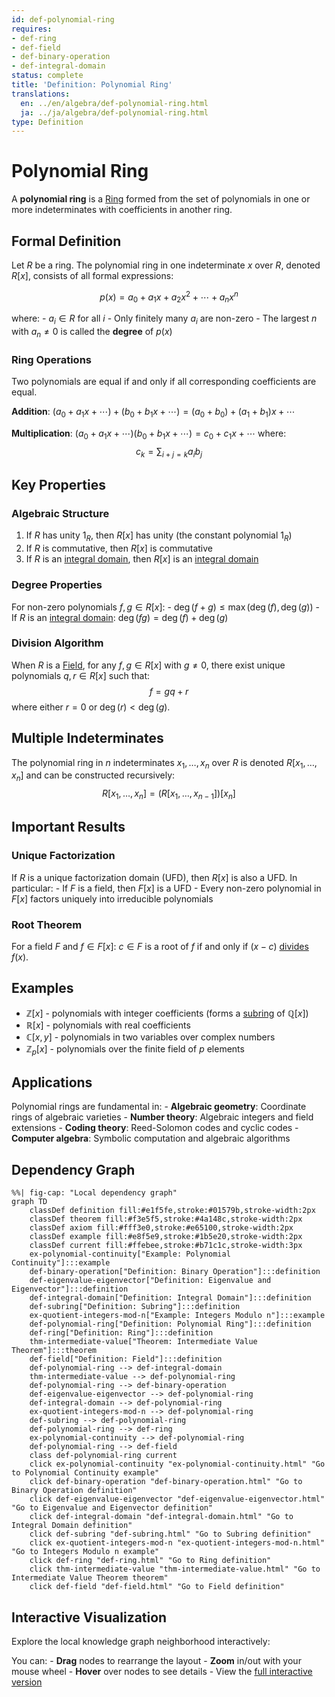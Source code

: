 ```yaml
---
id: def-polynomial-ring
requires:
- def-ring
- def-field
- def-binary-operation
- def-integral-domain
status: complete
title: 'Definition: Polynomial Ring'
translations:
  en: ../en/algebra/def-polynomial-ring.html
  ja: ../ja/algebra/def-polynomial-ring.html
type: Definition
---
```


# Polynomial Ring {#def-polynomial-ring}

A **polynomial ring** is a [Ring](def-ring.qmd) formed from the set of polynomials in one or more indeterminates with coefficients in another ring.

## Formal Definition

Let $R$ be a ring. The polynomial ring in one indeterminate $x$ over $R$, denoted $R[x]$, consists of all formal expressions:

$$p(x) = a_0 + a_1x + a_2x^2 + \cdots + a_nx^n$$

where:
- $a_i \in R$ for all $i$
- Only finitely many $a_i$ are non-zero
- The largest $n$ with $a_n \neq 0$ is called the **degree** of $p(x)$

### Ring Operations

Two polynomials are equal if and only if all corresponding coefficients are equal.

**Addition**: $(a_0 + a_1x + \cdots) + (b_0 + b_1x + \cdots) = (a_0 + b_0) + (a_1 + b_1)x + \cdots$

**Multiplication**: $(a_0 + a_1x + \cdots)(b_0 + b_1x + \cdots) = c_0 + c_1x + \cdots$ where:
$$c_k = \sum_{i+j=k} a_ib_j$$

## Key Properties

### Algebraic Structure

1. If $R$ has unity $1_R$, then $R[x]$ has unity (the constant polynomial $1_R$)
2. If $R$ is commutative, then $R[x]$ is commutative
3. If $R$ is an [integral domain](def-integral-domain.qmd), then $R[x]$ is an [integral domain](def-integral-domain.qmd)

### Degree Properties

For non-zero polynomials $f, g \in R[x]$:
- $\deg(f + g) \leq \max(\deg(f), \deg(g))$
- If $R$ is an [integral domain](def-integral-domain.qmd): $\deg(fg) = \deg(f) + \deg(g)$

### Division Algorithm

When $R$ is a [Field](def-field.qmd), for any $f, g \in R[x]$ with $g \neq 0$, there exist unique polynomials $q, r \in R[x]$ such that:
$$f = gq + r$$
where either $r = 0$ or $\deg(r) < \deg(g)$.

## Multiple Indeterminates

The polynomial ring in $n$ indeterminates $x_1, \ldots, x_n$ over $R$ is denoted $R[x_1, \ldots, x_n]$ and can be constructed recursively:
$$R[x_1, \ldots, x_n] = (R[x_1, \ldots, x_{n-1}])[x_n]$$

## Important Results

### Unique Factorization

If $R$ is a unique factorization domain (UFD), then $R[x]$ is also a UFD. In particular:
- If $F$ is a field, then $F[x]$ is a UFD
- Every non-zero polynomial in $F[x]$ factors uniquely into irreducible polynomials

### Root Theorem

For a field $F$ and $f \in F[x]$: $c \in F$ is a root of $f$ if and only if $(x - c)$ [divides](../number-theory/def-divisibility.qmd) $f(x)$.

## Examples

- $\mathbb{Z}[x]$ - polynomials with integer coefficients (forms a [subring](def-subring.qmd) of $\mathbb{Q}[x]$)
- $\mathbb{R}[x]$ - polynomials with real coefficients
- $\mathbb{C}[x, y]$ - polynomials in two variables over complex numbers
- $\mathbb{Z}_p[x]$ - polynomials over the finite field of $p$ elements

## Applications

Polynomial rings are fundamental in:
- **Algebraic geometry**: Coordinate rings of algebraic varieties
- **Number theory**: Algebraic integers and field extensions
- **Coding theory**: Reed-Solomon codes and cyclic codes
- **Computer algebra**: Symbolic computation and algebraic algorithms

## Dependency Graph

```mermaid
%%| fig-cap: "Local dependency graph"
graph TD
    classDef definition fill:#e1f5fe,stroke:#01579b,stroke-width:2px
    classDef theorem fill:#f3e5f5,stroke:#4a148c,stroke-width:2px
    classDef axiom fill:#fff3e0,stroke:#e65100,stroke-width:2px
    classDef example fill:#e8f5e9,stroke:#1b5e20,stroke-width:2px
    classDef current fill:#ffebee,stroke:#b71c1c,stroke-width:3px
    ex-polynomial-continuity["Example: Polynomial Continuity"]:::example
    def-binary-operation["Definition: Binary Operation"]:::definition
    def-eigenvalue-eigenvector["Definition: Eigenvalue and Eigenvector"]:::definition
    def-integral-domain["Definition: Integral Domain"]:::definition
    def-subring["Definition: Subring"]:::definition
    ex-quotient-integers-mod-n["Example: Integers Modulo n"]:::example
    def-polynomial-ring["Definition: Polynomial Ring"]:::definition
    def-ring["Definition: Ring"]:::definition
    thm-intermediate-value["Theorem: Intermediate Value Theorem"]:::theorem
    def-field["Definition: Field"]:::definition
    def-polynomial-ring --> def-integral-domain
    thm-intermediate-value --> def-polynomial-ring
    def-polynomial-ring --> def-binary-operation
    def-eigenvalue-eigenvector --> def-polynomial-ring
    def-integral-domain --> def-polynomial-ring
    ex-quotient-integers-mod-n --> def-polynomial-ring
    def-subring --> def-polynomial-ring
    def-polynomial-ring --> def-ring
    ex-polynomial-continuity --> def-polynomial-ring
    def-polynomial-ring --> def-field
    class def-polynomial-ring current
    click ex-polynomial-continuity "ex-polynomial-continuity.html" "Go to Polynomial Continuity example"
    click def-binary-operation "def-binary-operation.html" "Go to Binary Operation definition"
    click def-eigenvalue-eigenvector "def-eigenvalue-eigenvector.html" "Go to Eigenvalue and Eigenvector definition"
    click def-integral-domain "def-integral-domain.html" "Go to Integral Domain definition"
    click def-subring "def-subring.html" "Go to Subring definition"
    click ex-quotient-integers-mod-n "ex-quotient-integers-mod-n.html" "Go to Integers Modulo n example"
    click def-ring "def-ring.html" "Go to Ring definition"
    click thm-intermediate-value "thm-intermediate-value.html" "Go to Intermediate Value Theorem theorem"
    click def-field "def-field.html" "Go to Field definition"
```

## Interactive Visualization

Explore the local knowledge graph neighborhood interactively:

::: {.graph-viz data-id="def-polynomial-ring" data-width="700" data-height="500"}
:::

You can:
- **Drag** nodes to rearrange the layout
- **Zoom** in/out with your mouse wheel
- **Hover** over nodes to see details
- View the [full interactive version](../../output/interactive/en/def-polynomial-ring.html){target="_blank"}
